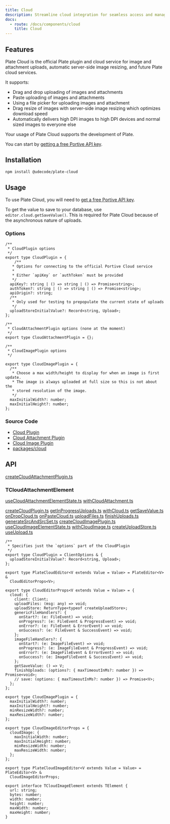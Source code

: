 ```yaml
---
title: Cloud
description: Streamline cloud integration for seamless access and management of cloud-based resources.
docs:
  - route: /docs/components/cloud
    title: Cloud
---
```


<ComponentPreview name="cloud-demo" padding="md" />

## Features

Plate Cloud is the official Plate plugin and cloud service for image and attachment uploads, automatic server-side image resizing, and future Plate cloud services.

It supports:

- Drag and drop uploading of images and attachments
- Paste uploading of images and attachments
- Using a file picker for uploading images and attachment
- Drag resize of images with server-side image resizing which optimizes download speed
- Automatically delivers high DPI images to high DPI devices and normal sized images to everyone else

Your usage of Plate Cloud supports the development of Plate.

You can start by [getting a free Portive API key](https://admin.portive.com/).

## Installation

```bash
npm install @udecode/plate-cloud
```

## Usage

To use Plate Cloud, you will need to [get a free Portive API key](https://www.portive.com/).

To get the value to save to your database, use `editor.cloud.getSaveValue()`. This is required for Plate Cloud because of the asynchronous nature of uploads.

### Options

```tsx
/**
 * CloudPlugin options
 */
export type CloudPlugin = {
    /**
   * Options for connecting to the official Portive Cloud service
   *
   * Either `apiKey` or `authToken` must be provided
   */
  apiKey?: string | () => string | () => Promise<string>;
  authToken?: string | () => string | () => Promise<string>;
  apiOrigin?: string;
  /**
   * Only used for testing to prepopulate the current state of uploads
   */
  uploadStoreInitialValue?: Record<string, Upload>;
};

/**
 * CloudAttachmentPlugin options (none at the moment)
 */
export type CloudAttachmentPlugin = {};

/**
 * CloudImagePlugin options
 */

export type CloudImagePlugin = {
  /**
   * Choose a max width/height to display for when an image is first update.
   * The image is always uploaded at full size so this is not about the
   * stored resolution of the image.
   */
  maxInitialWidth?: number;
  maxInitialHeight?: number;
};
```

### Source Code

- [Cloud Plugin](https://github.com/udecode/plate/blob/main/packages/cloud/src/cloud/createCloudPlugin.ts)
- [Cloud Attachment Plugin](https://github.com/udecode/plate/blob/main/packages/cloud/src/attachment/createCloudAttachmentPlugin.ts)
- [Cloud Image Plugin](https://github.com/udecode/plate/blob/main/packages/cloud/src/image/createCloudImagePlugin.ts)
- [packages/cloud](https://github.com/udecode/plate/tree/main/packages/cloud)

## API

[createCloudAttachmentPlugin.ts](..%2F..%2F..%2F..%2Fpackages%2Fcloud%2Fsrc%2Fattachment%2FcreateCloudAttachmentPlugin.ts)

### TCloudAttachmentElement

[useCloudAttachmentElementState.ts](..%2F..%2F..%2F..%2Fpackages%2Fcloud%2Fsrc%2Fattachment%2FuseCloudAttachmentElementState.ts)
[withCloudAttachment.ts](..%2F..%2F..%2F..%2Fpackages%2Fcloud%2Fsrc%2Fattachment%2FwithCloudAttachment.ts)

[createCloudPlugin.ts](..%2F..%2F..%2F..%2Fpackages%2Fcloud%2Fsrc%2Fcloud%2FcreateCloudPlugin.ts)
[getInProgressUploads.ts](..%2F..%2F..%2F..%2Fpackages%2Fcloud%2Fsrc%2Fcloud%2FgetInProgressUploads.ts)
[withCloud.ts](..%2F..%2F..%2F..%2Fpackages%2Fcloud%2Fsrc%2Fcloud%2FwithCloud.ts)
[getSaveValue.ts](..%2F..%2F..%2F..%2Fpackages%2Fcloud%2Fsrc%2Fcloud%2FgetSaveValue.ts)
[onDropCloud.ts](..%2F..%2F..%2F..%2Fpackages%2Fcloud%2Fsrc%2Fcloud%2Fhandlers.ts)
[onPasteCloud.ts](..%2F..%2F..%2F..%2Fpackages%2Fcloud%2Fsrc%2Fcloud%2Fhandlers.ts)
[uploadFiles.ts](..%2F..%2F..%2F..%2Fpackages%2Fcloud%2Fsrc%2Fcloud%2FuploadFiles.ts)
[finishUploads.ts](..%2F..%2F..%2F..%2Fpackages%2Fcloud%2Fsrc%2Fcloud%2FfinishUploads.ts)
[generateSrcAndSrcSet.ts](..%2F..%2F..%2F..%2Fpackages%2Fcloud%2Fsrc%2Fcloud%2FgenerateSrcAndSrcSet.ts)
[createCloudImagePlugin.ts](..%2F..%2F..%2F..%2Fpackages%2Fcloud%2Fsrc%2Fimage%2FcreateCloudImagePlugin.ts)
[useCloudImageElementState.ts](..%2F..%2F..%2F..%2Fpackages%2Fcloud%2Fsrc%2Fimage%2FuseCloudImageElementState.ts)
[withCloudImage.ts](..%2F..%2F..%2F..%2Fpackages%2Fcloud%2Fsrc%2Fimage%2FwithCloudImage.ts)
[createUploadStore.ts](..%2F..%2F..%2F..%2Fpackages%2Fcloud%2Fsrc%2Fupload%2FcreateUploadStore.ts)
[useUpload.ts](..%2F..%2F..%2F..%2Fpackages%2Fcloud%2Fsrc%2Fupload%2FuseUpload.ts)

```tsx
/**
 * Specifies just the `options` part of the CloudPlugin
 */
export type CloudPlugin = ClientOptions & {
  uploadStoreInitialValue?: Record<string, Upload>;
};

export type PlateCloudEditor<V extends Value = Value> = PlateEditor<V> &
  CloudEditorProps<V>;

export type CloudEditorProps<V extends Value = Value> = {
  cloud: {
    client: Client;
    uploadFiles: (msg: any) => void;
    uploadStore: ReturnType<typeof createUploadStore>;
    genericFileHandlers?: {
      onStart?: (e: FileEvent) => void;
      onProgress?: (e: FileEvent & ProgressEvent) => void;
      onError?: (e: FileEvent & ErrorEvent) => void;
      onSuccess?: (e: FileEvent & SuccessEvent) => void;
    };
    imageFileHandlers?: {
      onStart?: (e: ImageFileEvent) => void;
      onProgress?: (e: ImageFileEvent & ProgressEvent) => void;
      onError?: (e: ImageFileEvent & ErrorEvent) => void;
      onSuccess?: (e: ImageFileEvent & SuccessEvent) => void;
    };
    getSaveValue: () => V;
    finishUploads: (options?: { maxTimeoutInMs?: number }) => Promise<void>;
    // save: (options: { maxTimeoutInMs?: number }) => Promise<V>;
  };
};

export type CloudImagePlugin = {
  maxInitialWidth?: number;
  maxInitialHeight?: number;
  minResizeWidth?: number;
  maxResizeWidth?: number;
};

export type CloudImageEditorProps = {
  cloudImage: {
    maxInitialWidth: number;
    maxInitialHeight: number;
    minResizeWidth: number;
    maxResizeWidth: number;
  };
};

export type PlateCloudImageEditor<V extends Value = Value> = PlateEditor<V> &
  CloudImageEditorProps;

export interface TCloudImageElement extends TElement {
  url: string;
  bytes: number;
  width: number;
  height: number;
  maxWidth: number;
  maxHeight: number;
}
```

